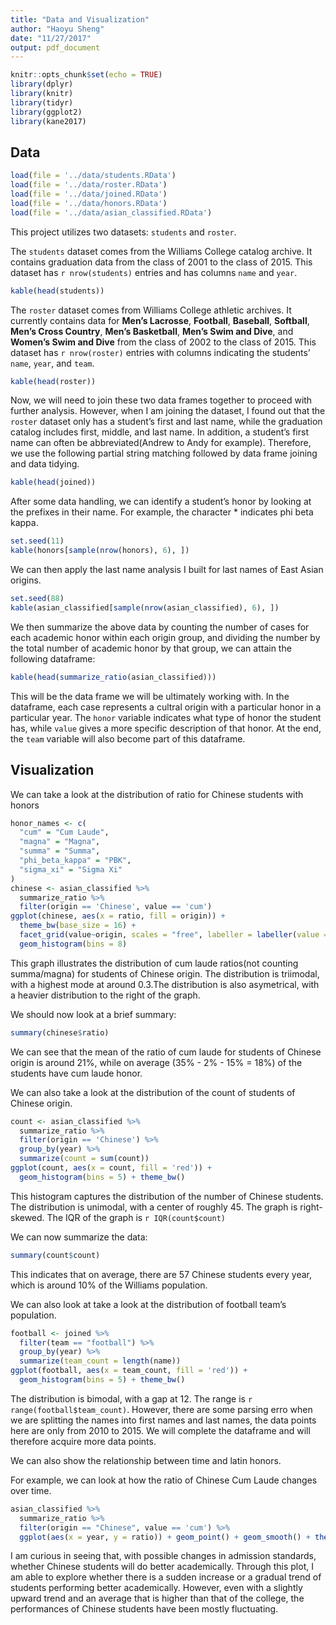 ```yaml
---
title: "Data and Visualization"
author: "Haoyu Sheng"
date: "11/27/2017"
output: pdf_document
---
```


```r
knitr::opts_chunk$set(echo = TRUE)
library(dplyr)
library(knitr)
library(tidyr)
library(ggplot2)
library(kane2017)
```

## Data

```r
load(file = '../data/students.RData')
load(file = '../data/roster.RData')
load(file = '../data/joined.RData')
load(file = '../data/honors.RData')
load(file = '../data/asian_classified.RData')
```

This project utilizes two datasets: `students` and `roster`. 

The `students` dataset comes from the Williams College catalog archive. It contains graduation data from the class of 2001 to the class of 2015. This dataset has `r nrow(students)` entries and has columns `name` and `year`. 

```r
kable(head(students))
```

The `roster` dataset comes from Williams College athletic archives. It currently contains data for **Men's Lacrosse**, **Football**, **Baseball**, **Softball**, **Men's Cross Country**, **Men's Basketball**, **Men's Swim and Dive**, and **Women's Swim and Dive** from the class of 2002 to the class of 2015. This dataset has `r nrow(roster)` entries with columns indicating the students' `name`, `year`, and `team`. 

```r
kable(head(roster))
```

Now, we will need to join these two data frames together to proceed with further analysis. However, when I am joining the dataset, I found out that the `roster` dataset only has a student's first and last name, while the graduation catalog includes first, middle, and last name. In addition, a student's first name can often be abbreviated(Andrew to Andy for example). Therefore, we use the following partial string matching followed by data frame joining and data tidying.  

```r
kable(head(joined))
```

After some data handling, we can identify a student's honor by looking at the prefixes in their name. For example, the character * indicates phi beta kappa. 

```r
set.seed(11)
kable(honors[sample(nrow(honors), 6), ])
```

We can then apply the last name analysis I built for last names of East Asian origins. 

```r
set.seed(88)
kable(asian_classified[sample(nrow(asian_classified), 6), ])
```

We then summarize the above data by counting the number of cases for each academic honor within each origin group, and dividing the number by the total number of academic honor by that group, we can attain the following dataframe:

```r
kable(head(summarize_ratio(asian_classified)))
```

This will be the data frame we will be ultimately working with. In the dataframe, each case represents a cultral origin with a particular honor in a particular year. The `honor` variable indicates what type of honor the student has, while `value` gives a more specific description of that honor. At the end, the `team` variable will also become part of this dataframe. 

## Visualization

We can take a look at the distribution of ratio for Chinese students with honors

```r
honor_names <- c(
  "cum" = "Cum Laude",
  "magna" = "Magna",
  "summa" = "Summa",
  "phi_beta_kappa" = "PBK",
  "sigma_xi" = "Sigma Xi"
)
chinese <- asian_classified %>%
  summarize_ratio %>%
  filter(origin == 'Chinese', value == 'cum')
ggplot(chinese, aes(x = ratio, fill = origin)) +
  theme_bw(base_size = 16) +
  facet_grid(value~origin, scales = "free", labeller = labeller(value = honor_names)) +
  geom_histogram(bins = 8) 
```

This graph illustrates the distribution of cum laude ratios(not counting summa/magna) for students of Chinese origin. The distribution is triimodal, with a highest mode at around 0.3.The distribution is also asymetrical, with a heavier distribution to the right of the graph. 

We should now look at a brief summary:

```r
summary(chinese$ratio)
```

We can see that the mean of the ratio of cum laude for students of Chinese origin is around 21%, while on average (35% - 2% - 15% = 18%) of the students have cum laude honor. 

We can also take a look at the distribution of the count of students of Chinese origin. 

```r
count <- asian_classified %>%
  summarize_ratio %>%
  filter(origin == 'Chinese') %>%
  group_by(year) %>%
  summarize(count = sum(count))
ggplot(count, aes(x = count, fill = 'red')) +
  geom_histogram(bins = 5) + theme_bw()
```

This histogram captures the distribution of the number of Chinese students. The distribution is unimodal, with a center of roughly 45. The graph is right-skewed. The IQR of the graph is `r IQR(count$count)`

We can now summarize the data: 

```r
summary(count$count)
```

This indicates that on average, there are 57 Chinese students every year, which is around 10% of the Williams population. 

We can also look at take a look at the distribution of football team's population. 

```r
football <- joined %>%
  filter(team == "football") %>%
  group_by(year) %>%
  summarize(team_count = length(name))
ggplot(football, aes(x = team_count, fill = 'red')) +
  geom_histogram(bins = 5) + theme_bw()
```

The distribution is bimodal, with a gap at 12. The range is `r range(football$team_count)`. However, there are some parsing erro when we are splitting the names into first names and last names, the data points here are only from 2010 to 2015. We will complete the dataframe and will therefore acquire more data points. 

We can also show the relationship between time and latin honors. 

For example, we can look at how the ratio of Chinese Cum Laude changes over time.

```r
asian_classified %>%
  summarize_ratio %>%
  filter(origin == "Chinese", value == 'cum') %>%
  ggplot(aes(x = year, y = ratio)) + geom_point() + geom_smooth() + theme_bw()
``` 

I am curious in seeing that, with possible changes in admission standards, whether Chinese students will do better academically. Through this plot, I am able to explore whether there is a sudden increase or a gradual trend of students performing better academically. However, even with a slightly upward trend and an average that is higher than that of the college, the performances of Chinese students have been mostly fluctuating. 




